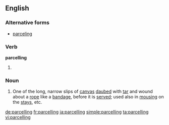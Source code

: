 ==English==

===Alternative forms===
* [[parceling]]

===Verb===
'''parcelling'''

# {{context|British|lang=en}} {{present participle of|parcel}}

===Noun===
{{en-noun}}

# {{context|nautical|lang=en}} One of the long, narrow slips of [[canvas]] [[daub]]ed with [[tar]] and wound about a [[rope]] like a [[bandage]], before it is [[serve]]d; used also in [[mousing]] on the [[stay]]s, etc.

{{Webster 1913}}

[[de:parcelling]]
[[fr:parcelling]]
[[ja:parcelling]]
[[simple:parcelling]]
[[ta:parcelling]]
[[vi:parcelling]]